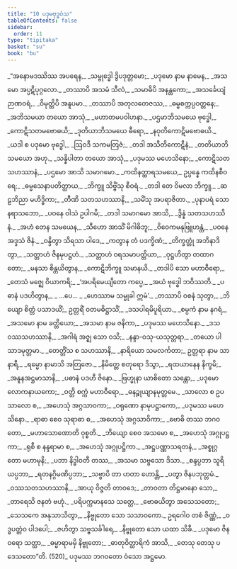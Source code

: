 ```yaml
---
title: "10 ပဒုမဗုဒ္ဓဝံသ"
tableOfContents: false
sidebar:
  order: 11
type: "tipitaka"
basket: "su"
book: "bu"
---
```



<DynamicBreadcrumb />

<Division number="1" book="bu" e="ch" v="21" p="338">

<Paragraph number="502" type="verses" book="bu">
_“အနောမဒဿိဿ အပရေန,_  
_သမ္ဗုဒ္ဓေါ ဒွိပဒုတ္တမော;_  
_ပဒုမော နာမ နာမေန,_  
_အသမော အပ္ပဋိပုဂ္ဂလော._  

</Paragraph>

</Division>
<Division number="2" book="bu" e="ch" v="21" p="338">

<Paragraph number="503" type="verses" book="bu">
_တဿာပိ အသမံ သီလံ,_  
_သမာဓိပိ အနန္တကော;_  
_အသင်္ခေယျံ ဉာဏဝရံ,_  
_ဝိမုတ္တိပိ အနူပမာ._  

</Paragraph>

</Division>
<Division number="3" book="bu" e="ch" v="21" p="339">

<Paragraph number="504" type="verses" book="bu">
_တဿာပိ အတုလတေဇဿ,_  
_ဓမ္မစက္ကပ္ပဝတ္တနေ;_  
_အဘိသမယာ တယော အာသုံ,_  
_မဟာတမပဝါဟနာ._  

</Paragraph>

</Division>
<Division number="4" book="bu" e="ch" v="21" p="339">

<Paragraph number="505" type="verses" book="bu">
_ပဌမာဘိသမယေ ဗုဒ္ဓေါ,_  
_ကောဋိသတမဗောဓယိ;_  
_ဒုတိယာဘိသမယေ ဓီရော,_  
_နဝုတိကောဋိမဗောဓယိ._  

</Paragraph>

</Division>
<Division number="5" book="bu" e="ch" v="21" p="339">

<Paragraph number="506" type="verses" book="bu">
_ယဒါ စ ပဒုမော ဗုဒ္ဓေါ,_  
_ဩဝဒီ သကမတြဇံ;_  
_တဒါ အသီတိကောဋီနံ,_  
_တတိယာဘိသမယော အဟု._  

</Paragraph>

</Division>
<Division number="6" book="bu" e="ch" v="21" p="339">

<Paragraph number="507" type="verses" book="bu">
_သန္နိပါတာ တယော အာသုံ,_  
_ပဒုမဿ မဟေသိနော;_  
_ကောဋိသတသဟဿာနံ,_  
_ပဌမော အာသိ သမာဂမော._  

</Paragraph>

</Division>
<Division number="7" book="bu" e="ch" v="21" p="339">

<Paragraph number="508" type="verses" book="bu">
_ကထိနတ္ထာရသမယေ,_  
ဥပ္ပန္နေ ကထိနစီဝရေ;_  
_ဓမ္မသေနာပတိတ္ထာယ,_  
_ဘိက္ခူ သိဗ္ဗိံသု စီဝရံ._  

</Paragraph>

</Division>
<Division number="8" book="bu" e="ch" v="21" p="339">

<Paragraph number="509" type="verses" book="bu">
_တဒါ တေ ဝိမလာ ဘိက္ခူ,_  
_ဆဠဘိညာ မဟိဒ္ဓိကာ;_  
_တီဏိ သတသဟဿာနိ,_  
_သမိံသု အပရာဇိတာ._  

</Paragraph>

</Division>
<Division number="9" book="bu" e="ch" v="21" p="339">

<Paragraph number="510" type="verses" book="bu">
_ပုနာပရံ သော နရာသဘော,_  
_ပဝနေ ဝါသံ ဥပါဂမိ;_  
_တဒါ သမာဂမော အာသိ,_  
_ဒွိန္နံ သတသဟဿိနံ._  

</Paragraph>

</Division>
<Division number="10" book="bu" e="ch" v="21" p="339">

<Paragraph number="511" type="verses" book="bu">
_အဟံ တေန သမယေန,_  
_သီဟော အာသိံ မိဂါဓိဘူ;_  
_ဝိဝေကမနုဗြူဟန္တံ,_  
_ပဝနေ အဒ္ဒသံ ဇိနံ._  

</Paragraph>

</Division>
<Division number="11" book="bu" e="ch" v="21" p="339">

<Paragraph number="512" type="verses" book="bu">
_ဝန္ဒိတွာ သိရသာ ပါဒေ,_  
_ကတွာန တံ ပဒက္ခိဏံ;_  
_တိက္ခတ္တုံ အဘိနာဒိတွာ,_  
_သတ္တာဟံ ဇိနမုပဋ္ဌဟံ._  

</Paragraph>

</Division>
<Division number="12" book="bu" e="ch" v="21" p="339">

<Paragraph number="513" type="verses" book="bu">
_သတ္တာဟံ ဝရသမာပတ္တိယာ,_  
_ဝုဋ္ဌဟိတွာ တထာဂတော;_  
_မနသာ စိန္တယိတွာန,_  
_ကောဋိဘိက္ခူ သမာနယိ._  

</Paragraph>

</Division>
<Division number="13" book="bu" e="ch" v="21" p="339">

<Paragraph number="514" type="verses" book="bu">
_တဒါပိ သော မဟာဝီရော,_  
_တေသံ မဇ္ဈေ ဝိယာကရိ;_  
_‘အပရိမေယျိတော ကပ္ပေ,_  
_အယံ ဗုဒ္ဓေါ ဘဝိဿတိ._  

</Paragraph>

</Division>
<Division number="14" book="bu" e="ch" v="21" p="339">

<Paragraph number="515" type="verses" book="bu">
_ပဓာနံ ပဒဟိတွာန,_  
_ …ပေ… _  
_ဟေဿာမ သမ္မုခါ ဣမံ’._  

</Paragraph>

</Division>
<Division number="15" book="bu" e="ch" v="21" p="339">

<Paragraph number="516" type="verses" book="bu">
_တဿာပိ ဝစနံ သုတွာ,_  
_ဘိယျော စိတ္တံ ပသာဒယိံ;_  
ဥတ္တရိံ ဝတမဓိဋ္ဌာသိံ,_  
_ဒသပါရမိပူရိယာ._  

</Paragraph>

</Division>
<Division number="16" book="bu" e="ch" v="21" p="339">

<Paragraph number="517" type="verses" book="bu">
_စမ္ပကံ နာမ နဂရံ,_  
_အသမော နာမ ခတ္တိယော;_  
_အသမာ နာမ ဇနိကာ,_  
_ပဒုမဿ မဟေသိနော._  

</Paragraph>

</Division>
<Division number="17" book="bu" e="ch" v="21" p="340">

<Paragraph number="518" type="verses" book="bu">
_ဒသဝဿသဟဿာနိ,_  
_အဂါရံ အဇ္ဈ သော ဝသိ;_  
_နန္ဒာ-ဝသု-ယသုတ္တရာ,_  
_တယော ပါသာဒမုတ္တမာ._  

</Paragraph>

</Division>
<Division number="18" book="bu" e="ch" v="21" p="340">

<Paragraph number="519" type="verses" book="bu">
_တေတ္တိံသ စ သဟဿာနိ,_  
_နာရိယော သမလင်္ကတာ;_  
ဥတ္တရာ နာမ သာ နာရီ,_  
_ရမ္မော နာမာသိ အတြဇော._  

</Paragraph>

</Division>
<Division number="19" book="bu" e="ch" v="21" p="340">

<Paragraph number="520" type="verses" book="bu">
_နိမိတ္တေ စတုရော ဒိသွာ,_  
_ရထယာနေန နိက္ခမိ;_  
_အနူနအဋ္ဌမာသာနိ,_  
_ပဓာနံ ပဒဟီ ဇိနော._  

</Paragraph>

</Division>
<Division number="20" book="bu" e="ch" v="21" p="340">

<Paragraph number="521" type="verses" book="bu">
_ဗြဟ္မုနာ ယာစိတော သန္တော,_  
_ပဒုမော လောကနာယကော;_  
_ဝတ္တိ စက္ကံ မဟာဝီရော,_  
_ဓနဉ္စုယျာနမုတ္တမေ._  

</Paragraph>

</Division>
<Division number="21" book="bu" e="ch" v="21" p="340">

<Paragraph number="522" type="verses" book="bu">
_သာလော စ ဥပသာလော စ,_  
_အဟေသုံ အဂ္ဂသာဝကာ;_  
_ဝရုဏော နာမုပဋ္ဌာကော,_  
_ပဒုမဿ မဟေသိနော._  

</Paragraph>

</Division>
<Division number="22" book="bu" e="ch" v="21" p="340">

<Paragraph number="523" type="verses" book="bu">
_ရာဓာ စေဝ သုရာဓာ စ,_  
_အဟေသုံ အဂ္ဂသာဝိကာ;_  
_ဗောဓိ တဿ ဘဂဝတော,_  
_မဟာသောဏောတိ ဝုစ္စတိ._  

</Paragraph>

</Division>
<Division number="23" book="bu" e="ch" v="21" p="340">

<Paragraph number="524" type="verses" book="bu">
_ဘိယျော စေဝ အသမော စ,_  
_အဟေသုံ အဂ္ဂုပဋ္ဌကာ;_  
_ရုစီ စ နန္ဒရာမာ စ,_  
_အဟေသုံ အဂ္ဂုပဋ္ဌိကာ._  

</Paragraph>

</Division>
<Division number="24" book="bu" e="ch" v="21" p="340">

<Paragraph number="525" type="verses" book="bu">
_အဋ္ဌပဏ္ဏာသရတနံ,_  
_အစ္စုဂ္ဂတော မဟာမုနိ;_  
_ပဘာ နိဒ္ဓါဝတီ တဿ,_  
_အသမာ သဗ္ဗသော ဒိသာ._  

</Paragraph>

</Division>
<Division number="25" book="bu" e="ch" v="21" p="340">

<Paragraph number="526" type="verses" book="bu">
_စန္ဒပ္ပဘာ သူရိယပ္ပဘာ,_  
_ရတနဂ္ဂိမဏိပ္ပဘာ;_  
_သဗ္ဗာပိ တာ ဟတာ ဟောန္တိ,_  
_ပတွာ ဇိနပဘုတ္တမံ._  

</Paragraph>

</Division>
<Division number="26" book="bu" e="ch" v="21" p="340">

<Paragraph number="527" type="verses" book="bu">
_ဝဿသတသဟဿာနိ,_  
_အာယု ဝိဇ္ဇတိ တာဝဒေ;_  
_တာဝတာ တိဋ္ဌမာနော သော,_  
_တာရေသိ ဇနတံ ဗဟုံ._  

</Paragraph>

</Division>
<Division number="27" book="bu" e="ch" v="21" p="340">

<Paragraph number="528" type="verses" book="bu">
_ပရိပက္ကမာနသေ သတ္တေ,_  
_ဗောဓယိတွာ အသေသတော;_  
_သေသကေ အနုသာသိတွာ,_  
_နိဗ္ဗုတော သော သသာဝကော._  

</Paragraph>

</Division>
<Division number="28" book="bu" e="ch" v="21" p="340">

<Paragraph number="529" type="verses" book="bu">
ဥရဂေါဝ တစံ ဇိဏ္ဏံ,_  
_ဝဒ္ဓပတ္တံဝ ပါဒပေါ;_  
_ဇဟိတွာ သဗ္ဗသင်္ခါရေ,_  
_နိဗ္ဗုတော သော ယထာ သိခီ._  

</Paragraph>

</Division>
<Division number="29" book="bu" e="ch" v="21" p="340">

<Paragraph number="530" type="verses" book="bu">
_ပဒုမော ဇိနဝရော သတ္ထာ,_  
_ဓမ္မာရာမမှိ နိဗ္ဗုတော;_  
_ဓာတုဝိတ္ထာရိကံ အာသိ,_  
_တေသု တေသု ပဒေသတော”တိ. (520)_  


</Paragraph>
</Division>

<Paragraph number="531" type="center" book="bu">
ပဒုမဿ ဘဂဝတော ဝံသော အဋ္ဌမော.
</Paragraph>